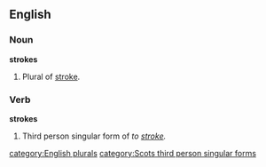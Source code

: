 ==English==

===Noun===
'''strokes'''
# Plural of [[stroke]].

===Verb===
'''strokes'''
# Third person singular form of ''to [[stroke]].''

[[category:English plurals]]
[[category:Scots third person singular forms]]